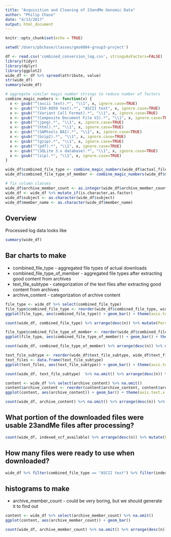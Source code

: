 ```yaml
---
title: "Acquisition and Cleaning of 23andMe Genomic Data"
author: "Philip Chase"
date: "4/13/2017"
output: html_document
---
```


```r
knitr::opts_chunk$set(echo = TRUE)
```

```r
setwd('/Users/pbchase/classes/gms6804-group3-project')

df <- read.csv('combined_conversion_log.csv', stringsAsFactors=FALSE)
library(tidyr)
library(dplyr)
library(ggplot2)
wide_df <- df %>% spread(attribute, value)
str(wide_df)
summary(wide_df)

# aggregate similar magic number strings to reduce number of factors
combine_magic_numbers <- function(x) {
  x <- gsub("^(ascii text).*", "\\1", x, ignore.case=TRUE)
  x <- gsub("^(ISO-8859 text).*", "ASCII text", x, ignore.case=TRUE)
  x <- gsub("^(Variant Call Format).*", "\\1", x, ignore.case=TRUE)
  x <- gsub("^(Composite Document File V2).*", "\\1", x, ignore.case=TRUE)
  x <- gsub("^(jpeg).*", "\\1", x, ignore.case=TRUE)
  x <- gsub("^(html).*", "\\1", x, ignore.case=TRUE)
  x <- gsub("^(SAMtools BAI).*", "\\1", x, ignore.case=TRUE)
  x <- gsub("^(bzip2).*", "\\1", x, ignore.case=TRUE)
  x <- gsub("^(gzip).*", "\\1", x, ignore.case=TRUE)
  x <- gsub("^(pdf).*", "\\1", x, ignore.case=TRUE)
  x <- gsub("^(SQLite 3.x database).*", "\\1", x, ignore.case=TRUE)
  x <- gsub("^(zip).*", "\\1", x, ignore.case=TRUE)
}

wide_df$combined_file_type <- combine_magic_numbers(wide_df$actual_file_type_from_magic_number)
wide_df$combined_file_type_of_member <- combine_magic_numbers(wide_df$member_type_from_magic_number)

# fix column classes
wide_df$archive_member_count <- as.integer(wide_df$archive_member_count)
wide_df <- wide_df %>% mutate_if(is.character,as.factor)
wide_df$subject <- as.character(wide_df$subject)
wide_df$member_name <- as.character(wide_df$member_name)
```

## Overview

Processed log data looks like 

```r
summary(wide_df)
```

## Bar charts to make

* combined_file_type - aggregated file types of actual downloads
* combined_file_type_of_member - aggregated file types after extracting good content from archives
* text_file_subtype - categorization of the text files after extracting good content from archives
* archive_content - categorization of archive content

```r
file_type <- wide_df %>% select(combined_file_type)
file_type$combined_file_type <- reorder(wide_df$combined_file_type, wide_df$combined_file_type, function(x) -length(x))
ggplot(file_type, aes(combined_file_type)) + geom_bar() + theme(axis.text.x = element_text(angle = 45, hjust = 1)) + ylab("Frequency of file type") + xlab("File types in initial download of 23andMe genomic data")

count(wide_df, combined_file_type) %>% arrange(desc(n)) %>% mutate(Percent = round(n / sum(n),3))
```

```r
file_type$combined_file_type_of_member <- reorder(wide_df$combined_file_type_of_member, wide_df$combined_file_type_of_member, function(x) -length(x))
ggplot(file_type, aes(combined_file_type_of_member)) + geom_bar() + theme(axis.text.x = element_text(angle = 45, hjust = 1)) + ylab("Frequency of file type") + xlab("File types after unarchiving of 23andMe genomic data")

count(wide_df, combined_file_type_of_member) %>% arrange(desc(n)) %>% mutate(Percent = round(n / sum(n),3))
```

```r
text_file_subtype <- reorder(wide_df$text_file_subtype, wide_df$text_file_subtype, function(x) -length(x)) %>% na.omit()
text_files <- data.frame(text_file_subtype)
ggplot(text_files, aes(text_file_subtype)) + geom_bar() + theme(axis.text.x = element_text(angle = 45, hjust = 1)) + ylab("Frequency of file type") + xlab("Text file sub-types of genomic data")

count(wide_df, text_file_subtype)  %>% na.omit() %>% arrange(desc(n)) %>% mutate(Percent = round(n / sum(n),3))
```

```r
content <- wide_df %>% select(archive_content) %>% na.omit()
content$archive_content <- reorder(content$archive_content, content$archive_content, function(x) -length(x))
ggplot(content, aes(archive_content)) + geom_bar() + theme(axis.text.x = element_text(angle = 45, hjust = 1))

count(wide_df, archive_content) %>% na.omit() %>% arrange(desc(n)) %>% mutate(Percent = round(n / sum(n),3))

```

## What portion of the downloaded files were usable 23andMe files after processing?

```r
count(wide_df, indexed_vcf_available) %>% arrange(desc(n)) %>% mutate(Percent = round(n / sum(n),3))

```


## How many files were ready to use when downloaded?

```r
wide_df %>% filter(combined_file_type == "ASCII text") %>% filter(indexed_vcf_available == "True") %>% count()
```

## histograms to make

* archive_member_count - could be very boring, but we should generate it to find out

```r
content <- wide_df %>% select(archive_member_count) %>% na.omit()
ggplot(content, aes(archive_member_count)) + geom_bar()

count(wide_df, archive_member_count) %>% na.omit() %>% arrange(desc(n)) %>% mutate(Percent = round(n / sum(n),3))
```

